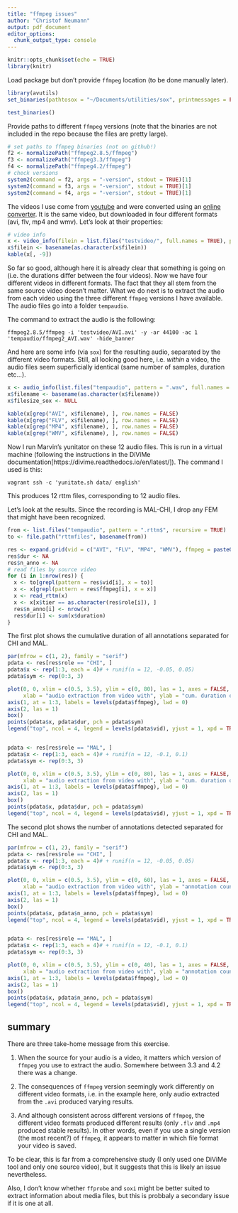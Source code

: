 ```yaml
---
title: "ffmpeg issues"
author: "Christof Neumann"
output: pdf_document
editor_options: 
  chunk_output_type: console
---
```


```r
knitr::opts_chunk$set(echo = TRUE)
library(knitr)
```

Load package but don't provide `ffmpeg` location (to be done manually later).

```r
library(avutils)
set_binaries(pathtosox = "~/Documents/utilities/sox", printmessages = FALSE)
```

```r
test_binaries()
```

Provide paths to different `ffmpeg` versions (note that the binaries are not included in the repo because the files are pretty large).

```r
# set paths to ffmpeg binaries (not on github!)
f2 <- normalizePath("ffmpeg2.8.5/ffmpeg")
f3 <- normalizePath("ffmpeg3.3/ffmpeg")
f4 <- normalizePath("ffmpeg4.2/ffmpeg")
# check versions
system2(command = f2, args = "-version", stdout = TRUE)[1]
system2(command = f3, args = "-version", stdout = TRUE)[1]
system2(command = f4, args = "-version", stdout = TRUE)[1]
```

The videos I use come from [youtube](https://www.youtube.com/watch?v=Yn8j4XRxSck) and were converted using an [online converter](https://www.onlinevideoconverter.com/en/youtube-converter). It is the same video, but downloaded in four different formats (avi, flv, mp4 and wmv). Let's look at their properties:

```r
# video info
x <- video_info(filein = list.files("testvideo/", full.names = TRUE), pathtoffmpeg = f4)
x$filein <- basename(as.character(x$filein))
kable(x[, -9])
```

So far so good, although here it is already clear that something is going on (i.e. the durations differ between the four videos). Now we have four different videos in different formats. The fact that they all stem from the same source video doesn't matter. What we do next is to extract the audio from each video using the three different `ffmpeg` versions I have available. The audio files go into a folder `tempaudio`.


The command to extract the audio is the following:

`ffmpeg2.8.5/ffmpeg -i 'testvideo/AVI.avi' -y -ar 44100 -ac 1 'tempaudio/ffmpeg2_AVI.wav' -hide_banner`

And here are some info (via `sox`) for the resulting audio, separated by the different video formats. Still, all looking good here, i.e. *within* a video, the audio files seem superficially identical (same number of samples, duration etc...).

```r
x <- audio_info(list.files("tempaudio", pattern = ".wav", full.names = TRUE))
x$filename <- basename(as.character(x$filename))
x$filesize_sox <- NULL

kable(x[grep("AVI", x$filename), ], row.names = FALSE)
kable(x[grep("FLV", x$filename), ], row.names = FALSE)
kable(x[grep("MP4", x$filename), ], row.names = FALSE)
kable(x[grep("WMV", x$filename), ], row.names = FALSE)
```

\clearpage

Now I run Marvin's yunitator on these 12 audio files. This is run in a virtual machine (following the instructions in the DiViMe documentation[https://divime.readthedocs.io/en/latest/]). The command I used is this:

`vagrant ssh -c 'yunitate.sh data/ english'`

This produces 12 rttm files, corresponding to 12 audio files.

Let's look at the results. Since the recording is MAL-CHI, I drop any FEM that might have been recognized. 

```r
from <- list.files("tempaudio", pattern = ".rttm$", recursive = TRUE)
to <- file.path("rttmfiles", basename(from))

res <- expand.grid(vid = c("AVI", "FLV", "MP4", "WMV"), ffmpeg = paste0("ffmpeg", 2:4), role = c("CHI", "MAL", "FEM"))
res$dur <- NA
res$n_anno <- NA
# read files by source video
for (i in 1:nrow(res)) {
  x <- to[grepl(pattern = res$vid[i], x = to)]
  x <- x[grepl(pattern = res$ffmpeg[i], x = x)]
  x <- read_rttm(x)
  x <- x[x$tier == as.character(res$role[i]), ]
  res$n_anno[i] <- nrow(x)
  res$dur[i] <- sum(x$duration)
}
```


The first plot shows the cumulative duration of all annotations separated for CHI and MAL.


```r
par(mfrow = c(1, 2), family = "serif")
pdata <- res[res$role == "CHI", ]
pdata$x <- rep(1:3, each = 4)# + runif(n = 12, -0.05, 0.05)
pdata$sym <- rep(0:3, 3)

plot(0, 0, xlim = c(0.5, 3.5), ylim = c(0, 80), las = 1, axes = FALSE, 
     xlab = "audio extraction from video with", ylab = "cum. duration of annotations", main = "CHI", cex.lab = 0.85)
axis(1, at = 1:3, labels = levels(pdata$ffmpeg), lwd = 0)
axis(2, las = 1)
box()
points(pdata$x, pdata$dur, pch = pdata$sym)
legend("top", ncol = 4, legend = levels(pdata$vid), yjust = 1, xpd = TRUE, pch = 0:3, cex = 0.7)


pdata <- res[res$role == "MAL", ]
pdata$x <- rep(1:3, each = 4)# + runif(n = 12, -0.1, 0.1)
pdata$sym <- rep(0:3, 3)

plot(0, 0, xlim = c(0.5, 3.5), ylim = c(0, 80), las = 1, axes = FALSE, 
     xlab = "audio extraction from video with", ylab = "cum. duration of annotations", main = "MAL", cex.lab = 0.85)
axis(1, at = 1:3, labels = levels(pdata$ffmpeg), lwd = 0)
axis(2, las = 1)
box()
points(pdata$x, pdata$dur, pch = pdata$sym)
legend("top", ncol = 4, legend = levels(pdata$vid), yjust = 1, xpd = TRUE, pch = 0:3, cex = 0.7)

```


The second plot shows the number of annotations detected separated for CHI and MAL.


```r
par(mfrow = c(1, 2), family = "serif")
pdata <- res[res$role == "CHI", ]
pdata$x <- rep(1:3, each = 4)# + runif(n = 12, -0.05, 0.05)
pdata$sym <- rep(0:3, 3)

plot(0, 0, xlim = c(0.5, 3.5), ylim = c(0, 60), las = 1, axes = FALSE,
     xlab = "audio extraction from video with", ylab = "annotation count", main = "CHI", cex.lab = 0.85)
axis(1, at = 1:3, labels = levels(pdata$ffmpeg), lwd = 0)
axis(2, las = 1)
box()
points(pdata$x, pdata$n_anno, pch = pdata$sym)
legend("top", ncol = 4, legend = levels(pdata$vid), yjust = 1, xpd = TRUE, pch = 0:3, cex = 0.7)


pdata <- res[res$role == "MAL", ]
pdata$x <- rep(1:3, each = 4)# + runif(n = 12, -0.1, 0.1)
pdata$sym <- rep(0:3, 3)

plot(0, 0, xlim = c(0.5, 3.5), ylim = c(0, 40), las = 1, axes = FALSE,
     xlab = "audio extraction from video with", ylab = "annotation count", main = "MAL", cex.lab = 0.85)
axis(1, at = 1:3, labels = levels(pdata$ffmpeg), lwd = 0)
axis(2, las = 1)
box()
points(pdata$x, pdata$n_anno, pch = pdata$sym)
legend("top", ncol = 4, legend = levels(pdata$vid), yjust = 1, xpd = TRUE, pch = 0:3, cex = 0.7)
```

## summary

There are three take-home message from this exercise.

1) When the source for your audio is a video, it matters which version of `ffmpeg` you use to extract the audio. Somewhere between 3.3 and 4.2 there was a change.

2) The consequences of `ffmpeg` version seemingly work differently on different video formats, i.e. in the example here, only audio extracted from the `.avi` produced varying results.

3) And although consistent across different versions of `ffmpeg`, the different video formats produced different results (only `.flv` and `.mp4` produced stable results). In other words, even if you use a single version (the most recent?) of `ffmpeg`, it appears to matter in which file format your video is saved.

To be clear, this is far from a comprehensive study (I only used one DiViMe tool and only one source video), but it suggests that this is likely an issue nevertheless.

Also, I don't know whether `ffprobe` and `soxi` might be better suited to extract information about media files, but this is probbaly a secondary issue if it is one at all.

